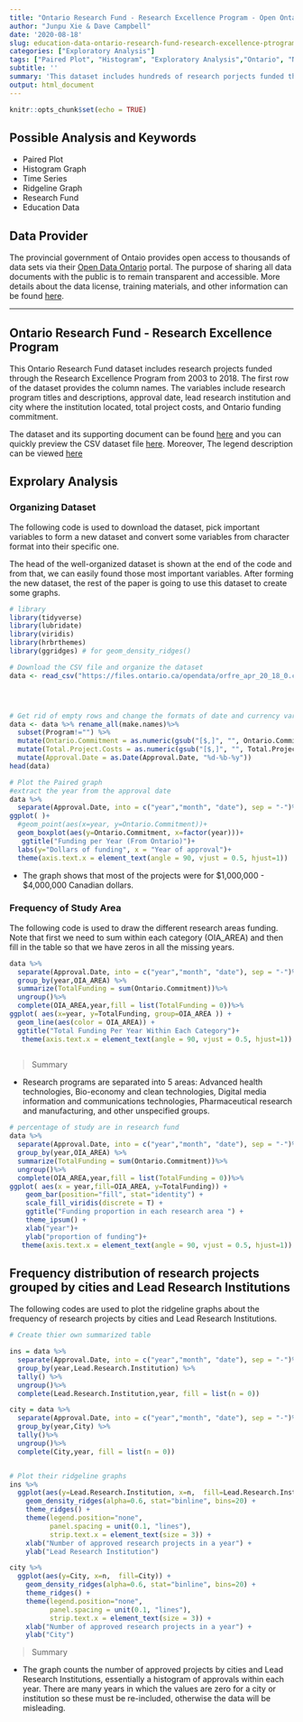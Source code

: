 ```yaml
---
title: "Ontario Research Fund - Research Excellence Program - Open Ontario"
author: "Junpu Xie & Dave Campbell"
date: '2020-08-18'
slug: education-data-ontario-research-fund-research-excellence-ptrogram-data-catalogue-frome-governmnet-of-ontario
categories: ["Exploratory Analysis"]
tags: ["Paired Plot", "Histogram", "Exploratory Analysis","Ontario", "Non-Linear Regression", "Education"]
subtitle: ''
summary: 'This dataset includes hundreds of research porjects funded through Research Excellence Program from 2003 to 2018.'
output: html_document
---
```


```r
knitr::opts_chunk$set(echo = TRUE)
```

## Possible Analysis and Keywords

- Paired Plot
- Histogram Graph
- Time Series
- Ridgeline Graph
- Research Fund
- Education Data

## Data Provider

The provincial government of Ontaio provides open access to thousands of data sets via their [Open Data Ontario](https://data.ontario.ca/en/) portal. The purpose of sharing all data documents with the public is to remain transparent and accessible.  More details about the data license, training materials, and other information can be found [here](https://data.ontario.ca/about).

***

## Ontario Research Fund - Research Excellence Program 


This Ontario Research Fund dataset includes research projects funded through the Research Excellence Program from 2003 to 2018. The first row of the dataset provides the column names.  The variables include research program titles and descriptions, approval date, lead research institution and city where the institution located, total project costs, and Ontario funding commitment. 

The dataset and its supporting document can be found [here](https://data.ontario.ca/en/dataset/ontario-research-fund-research-excellence-program) and you can quickly preview the CSV dataset file [here](https://data.ontario.ca/en/dataset/ontario-research-fund-research-excellence-program/resource/8bd5111a-1684-4254-92a6-e1b28fde495f). Moreover, The legend description can be viewed [here](https://d2khazk8e83rdv.cloudfront.net/research_funding_legend_and_summary_1.txt)


## Exprolary Analysis

### Organizing Dataset 

The following code is used to download the dataset, pick important variables to form a new dataset and convert some variables from character format into their specific one.

The head of the well-organized dataset is shown at the end of the code and from that, we can easily found those most important variables. After forming the new dataset, the rest of the paper is going to use this dataset to create some graphs.

```r

# library
library(tidyverse)
library(lubridate)
library(viridis)
library(hrbrthemes)
library(ggridges) # for geom_density_ridges()

# Download the CSV file and organize the dataset
data <- read_csv("https://files.ontario.ca/opendata/orfre_apr_20_18_0.csv", skip=1)




# Get rid of empty rows and change the formats of date and currency variables
data <- data %>% rename_all(make.names)%>% 
  subset(Program!="") %>%
  mutate(Ontario.Commitment = as.numeric(gsub("[$,]", "", Ontario.Commitment))) %>%
  mutate(Total.Project.Costs = as.numeric(gsub("[$,]", "", Total.Project.Costs))) %>%
  mutate(Approval.Date = as.Date(Approval.Date, "%d-%b-%y"))
head(data)

# Plot the Paired graph
#extract the year from the approval date
data %>% 
  separate(Approval.Date, into = c("year","month", "date"), sep = "-")%>%
ggplot( )+
  #geom_point(aes(x=year, y=Ontario.Commitment))+
  geom_boxplot(aes(y=Ontario.Commitment, x=factor(year)))+
   ggtitle("Funding per Year (From Ontario)")+
  labs(y="Dollars of funding", x = "Year of approval")+
  theme(axis.text.x = element_text(angle = 90, vjust = 0.5, hjust=1))

```


* The graph shows that most of the projects were for \$1,000,000 - \$4,000,000 Canadian dollars.


### Frequency of Study Area

The following code is used to draw the different research areas funding.  Note that first we need to sum within each category (OIA\_AREA) and then fill in the table so that we have zeros in all the missing years.

```r
data %>% 
  separate(Approval.Date, into = c("year","month", "date"), sep = "-")%>%
  group_by(year,OIA_AREA) %>%
  summarize(TotalFunding = sum(Ontario.Commitment))%>%
  ungroup()%>%
  complete(OIA_AREA,year,fill = list(TotalFunding = 0))%>%
ggplot( aes(x=year, y=TotalFunding, group=OIA_AREA )) + 
  geom_line(aes(color = OIA_AREA)) +
  ggtitle("Total Funding Per Year Within Each Category")+
   theme(axis.text.x = element_text(angle = 90, vjust = 0.5, hjust=1))
  

```

> Summary

* Research programs are separated into 5 areas: Advanced health technologies, Bio-economy and clean technologies, Digital media information and communications technologies, Pharmaceutical research and manufacturing, and other unspecified groups.


```r

# percentage of study are in research fund
data %>% 
  separate(Approval.Date, into = c("year","month", "date"), sep = "-")%>%
  group_by(year,OIA_AREA) %>%
  summarize(TotalFunding = sum(Ontario.Commitment))%>%
  ungroup()%>%
  complete(OIA_AREA,year,fill = list(TotalFunding = 0))%>%
ggplot( aes(x = year,fill=OIA_AREA, y=TotalFunding)) + 
    geom_bar(position="fill", stat="identity") +
    scale_fill_viridis(discrete = T) +
    ggtitle("Funding proportion in each research area ") +
    theme_ipsum() +
    xlab("year")+
    ylab("proportion of funding")+
   theme(axis.text.x = element_text(angle = 90, vjust = 0.5, hjust=1))

```



## Frequency distribution of research projects grouped by cities and Lead Research Institutions

The following codes are used to plot the ridgeline graphs about the frequency of research projects by cities and Lead Research Institutions.

```r

# Create thier own summarized table

ins = data %>% 
  separate(Approval.Date, into = c("year","month", "date"), sep = "-")%>%
  group_by(year,Lead.Research.Institution) %>%
  tally() %>%
  ungroup()%>%
  complete(Lead.Research.Institution,year, fill = list(n = 0))

city = data %>% 
  separate(Approval.Date, into = c("year","month", "date"), sep = "-")%>%
  group_by(year,City) %>%
  tally()%>%
  ungroup()%>%
  complete(City,year, fill = list(n = 0))


# Plot their ridgeline graphs
ins %>%
  ggplot(aes(y=Lead.Research.Institution, x=n,  fill=Lead.Research.Institution)) +
    geom_density_ridges(alpha=0.6, stat="binline", bins=20) +
    theme_ridges() +
    theme(legend.position="none",
          panel.spacing = unit(0.1, "lines"),
          strip.text.x = element_text(size = 3)) +
    xlab("Number of approved research projects in a year") +
    ylab("Lead Research Institution")

city %>%
  ggplot(aes(y=City, x=n,  fill=City)) +
    geom_density_ridges(alpha=0.6, stat="binline", bins=20) +
    theme_ridges() +
    theme(legend.position="none",
          panel.spacing = unit(0.1, "lines"),
          strip.text.x = element_text(size = 3)) +
    xlab("Number of approved research projects in a year") +
    ylab("City")

```

> Summary

* The graph counts the number of approved projects by cities and Lead Research Institutions, essentially a histogram of approvals within each year.  There are many years in which the values are zero for a city or institution so these must be re-included, otherwise the data will be misleading.

